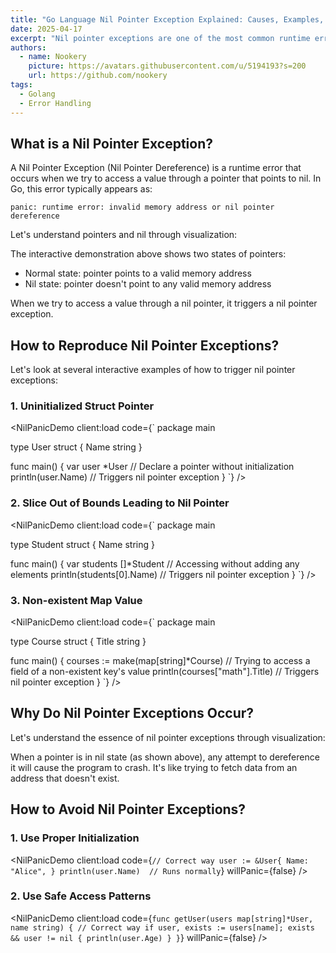 ```yaml
---
title: "Go Language Nil Pointer Exception Explained: Causes, Examples, and Best Practices"
date: 2025-04-17
excerpt: "Nil pointer exceptions are one of the most common runtime errors in Go development. This article explains what nil pointer exceptions are, how to reproduce these errors, and best practices to avoid such issues."
authors:
  - name: Nookery
    picture: https://avatars.githubusercontent.com/u/5194193?s=200
    url: https://github.com/nookery
tags:
  - Golang
  - Error Handling
---
```




## What is a Nil Pointer Exception?

A Nil Pointer Exception (Nil Pointer Dereference) is a runtime error that occurs when we try to access a value through a pointer that points to nil. In Go, this error typically appears as:

```
panic: runtime error: invalid memory address or nil pointer dereference
```

Let's understand pointers and nil through visualization:

<PointerVisualizer client:load />

The interactive demonstration above shows two states of pointers:
- Normal state: pointer points to a valid memory address
- Nil state: pointer doesn't point to any valid memory address

When we try to access a value through a nil pointer, it triggers a nil pointer exception.

## How to Reproduce Nil Pointer Exceptions?

Let's look at several interactive examples of how to trigger nil pointer exceptions:

### 1. Uninitialized Struct Pointer

<NilPanicDemo
  client:load
  code={`
package main

type User struct {
    Name string
}

func main() {
    var user *User  // Declare a pointer without initialization
    println(user.Name)  // Triggers nil pointer exception
}
  `}
/>

### 2. Slice Out of Bounds Leading to Nil Pointer

<NilPanicDemo
  client:load
  code={`
package main

type Student struct {
    Name string
}

func main() {
    var students []*Student
    // Accessing without adding any elements
    println(students[0].Name)  // Triggers nil pointer exception
}
  `}
/>

### 3. Non-existent Map Value

<NilPanicDemo
  client:load
  code={`
package main

type Course struct {
    Title string
}

func main() {
    courses := make(map[string]*Course)
    // Trying to access a field of a non-existent key's value
    println(courses["math"].Title)  // Triggers nil pointer exception
}
  `}
/>

## Why Do Nil Pointer Exceptions Occur?

Let's understand the essence of nil pointer exceptions through visualization:

<PointerVisualizer client:load />

When a pointer is in nil state (as shown above), any attempt to dereference it will cause the program to crash. It's like trying to fetch data from an address that doesn't exist.

## How to Avoid Nil Pointer Exceptions?

### 1. Use Proper Initialization

<NilPanicDemo
  client:load
  code={`
// Correct way
user := &User{
    Name: "Alice",
}
println(user.Name)  // Runs normally
  `}
  willPanic={false}
/>

### 2. Use Safe Access Patterns

<NilPanicDemo
  client:load
  code={`
func getUser(users map[string]*User, name string) {
    // Correct way
    if user, exists := users[name]; exists && user != nil {
        println(user.Age)
    }
}
  `}
  willPanic={false}
/> 